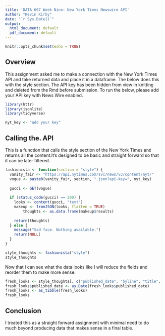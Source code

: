 ```yaml
---
title: 'DATA 607 Week Nine: New York Times Newswire API'
author: "Kevin Kirby"
date: "`r Sys.Date()`"
output:
  html_document: default
  pdf_document: default
---
```


```r
knitr::opts_chunk$set(echo = TRUE)
```

## Overview

This assignment asked me to make a connection with the New York Times API and take returned data and place it in a dataframe. The below does this with the style section. The API key has been hidden from view in knitting and deleted from the Rmd before submission. To run the below, please add your API key with News Wire enabled.

```r
library(httr)
library(jsonlite)
library(tidyverse)

```

```r
nyt_key <- "add your key"
```

## Calling the. API

This is a function that calls the style section of the New York Times and returns all the content.It's designed to be basic and straight forward so that it can be later filtered.

```r

fashionista <- function(section = "style") {
  vanity_fair <- "https://api.nytimes.com/svc/news/v3/content/nyt/"
  vogue <- paste0(vanity_fair, section, ".json?api-key=", nyt_key)
  
  gucci <- GET(vogue)
  
  if (status_code(gucci) == 200) {
    looks <- content(gucci, "text")
    makeup <- fromJSON(looks, flatten = TRUE)
        thoughts <- as.data.frame(makeup$results)
    
    return(thoughts)
  } else {
    message("Sad face. Nothing available.")
    return(NULL)
  }
}

style_thoughts <- fashionista("style")
style_thoughts

```

Now that I can see what the data looks like I will reduce the fields and reorder them to make more sense. 

```r
fresh_looks <- style_thoughts[, c("published_date", "byline", "title", "abstract")]
fresh_looks$published_date <- as.Date(fresh_looks$published_date)
fresh_looks <- as_tibble(fresh_looks)
fresh_looks
```

## Conclusion

I treated this as a straight forward assignment with minimal need to do much beyond producing data that makes sense in a final table.

